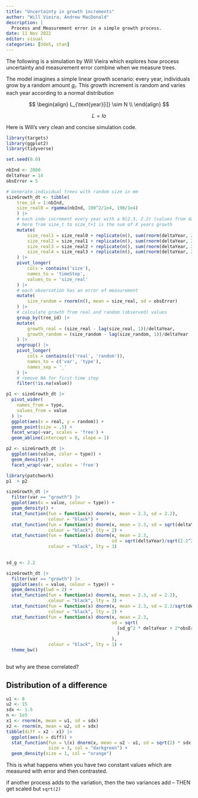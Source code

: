 ```yaml
---
title: "Uncertainty in growth increments"
author: "Will Vieira, Andrew MacDonald"
description: |
  Process and Measurement error in a simple growth process.
date: 11 Nov 2022
editor: visual
categories: [UdeS, stan]
---
```


The following is a simulation by Will Vieira which explores how process uncertainty and measurement error combine when we measure trees.

The model imagines a simple linear growth scenario: every year, individuals grow by a random amount $g_i$. This growth increment is random and varies each year according to a normal distribution

$$
\begin{align}
L_{\text{year}[i]} \sim N \\
\end{align}
$$

$$
L = lo
$$

Here is Will's very clean and concise simulation code.

```r
library(targets)
library(ggplot2)
library(tidyverse)

set.seed(0.0)

nbInd <- 2000
deltaYear = 14
obsError = 5

# Generate individual trees with random size in mm
sizeGrowth_dt <- tibble(
    tree_id = 1:nbInd,
    size_real0 = rgamma(nbInd, 190^2/1e4, 190/1e4)
    ) |>
    # each indv increment every year with a N(2.3, 2.2) (values from dataset);
    # here from size_t to size_t+1 is the sum of X years growth
    mutate(
        size_real1 = size_real0 + replicate(n(), sum(rnorm(deltaYear, 2.3, 2.2))),
        size_real2 = size_real1 + replicate(n(), sum(rnorm(deltaYear, 2.3, 2.2))),
        size_real3 = size_real2 + replicate(n(), sum(rnorm(deltaYear, 2.3, 2.2))),
        size_real4 = size_real3 + replicate(n(), sum(rnorm(deltaYear, 2.3, 2.2)))
    ) |>
    pivot_longer(
        cols = contains('size'),
        names_to = 'timeStep',
        values_to = 'size_real'
    ) |>
    # each observation has an error of measurement
    mutate(
        size_random = rnorm(n(), mean = size_real, sd = obsError)
    ) |>
    # calculate growth from real and random (observed) values
    group_by(tree_id) |>
    mutate(
        growth_real = (size_real - lag(size_real, 1))/deltaYear,
        growth_random = (size_random - lag(size_random, 1))/deltaYear
    ) |>
    ungroup() |>
    pivot_longer(
        cols = contains(c('real', 'random')),
        names_to = c('var', 'type'),
        names_sep = '_'
    ) |>
    # remove NA for first time step
    filter(!is.na(value))

p1 <- sizeGrowth_dt |>
  pivot_wider(
    names_from = type,
    values_from = value
  ) |>
  ggplot(aes(x = real, y = random)) +
  geom_point(size = .5) +
  facet_wrap(~var, scales = 'free') +
  geom_abline(intercept = 0, slope = 1)

p2 <- sizeGrowth_dt |>
  ggplot(aes(value, color = type)) +
  geom_density() +
  facet_wrap(~var, scales = 'free')

library(patchwork)
p1  + p2
```

```r
sizeGrowth_dt |> 
  filter(var == "growth") |> 
  ggplot(aes(x = value, colour = type)) + 
  geom_density() + 
  stat_function(fun = function(x) dnorm(x, mean = 2.3, sd = 2.2),
                colour = "black") + 
  stat_function(fun = function(x) dnorm(x, mean = 2.3, sd = sqrt(deltaYear)/2.2),
                colour = "black", lty = 2) + 
  stat_function(fun = function(x) dnorm(x, mean = 2.3, 
                                        sd = sqrt(deltaYear)/sqrt(2.2^2 + obsError^2)),
                colour = "black", lty = 3)
  
```

```r

sd_g <- 2.2

sizeGrowth_dt |> 
  filter(var == "growth") |> 
  ggplot(aes(x = value, colour = type)) + 
  geom_density(lwd = 2) + 
  stat_function(fun = function(x) dnorm(x, mean = 2.3, sd = 2.2),
                colour = "black", lty = 3) + 
  stat_function(fun = function(x) dnorm(x, mean = 2.3, sd = 2.2/sqrt(deltaYear)),
                colour = "black", lty = 2) + 
  stat_function(fun = function(x) dnorm(x, mean = 2.3, 
                                        sd = sqrt(
                                          (sd_g^2 * deltaYear + 2*obsError^2)/deltaYear^2
                                          )
                                        ),
                colour = "black", lty = 1) + 
  theme_bw()
  
```

but why are these correlated?

## Distribution of a difference

```r
u1 <- 8
u2 <- 15
sdx <- 1.5
n <- 1e5
x1 <- rnorm(n, mean = u1, sd = sdx)
x2 <- rnorm(n, mean = u2, sd = sdx)
tibble(diff = x2 - x1) |> 
  ggplot(aes(x = diff)) + 
  stat_function(fun = \(x) dnorm(x, mean = u2 - u1, sd = sqrt(2) * sdx),
                size = 3, col = "darkgreen") + 
  geom_density(size = 1, col = "orange")
```

This is what happens when you have two constant values which are measured with error and then contrasted.

if another process adds to the variation, then the two variances add -- THEN get scaled but `sqrt(2)`
